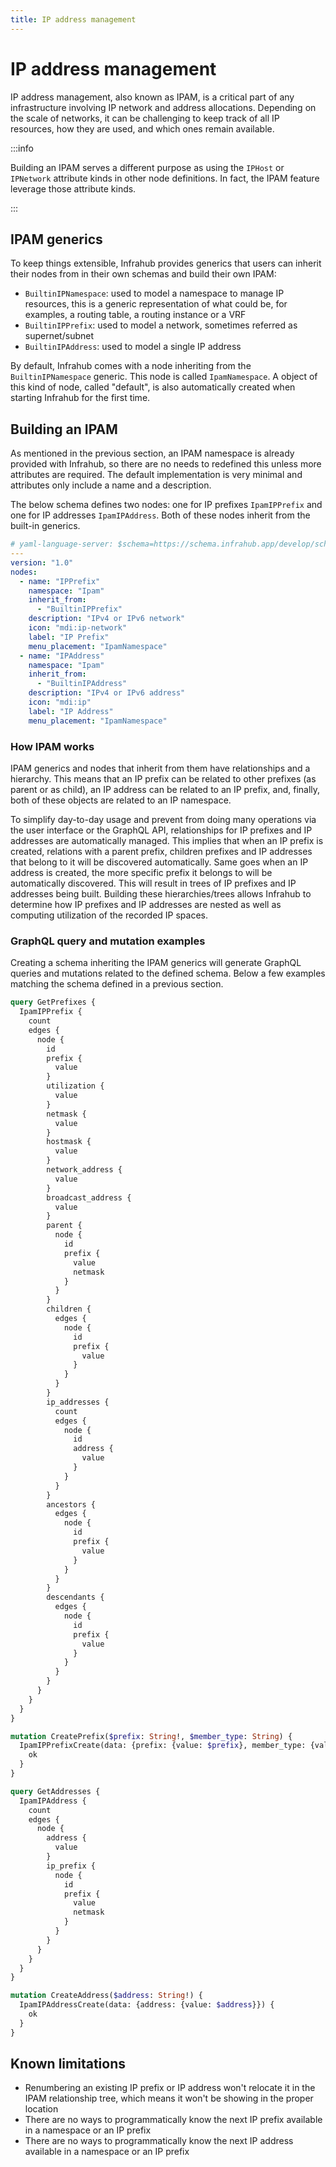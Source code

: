 ```yaml
---
title: IP address management
---
```


# IP address management

IP address management, also known as IPAM, is a critical part of any infrastructure involving IP network and address allocations. Depending on the scale of networks, it can be challenging to keep track of all IP resources, how they are used, and which ones remain available.

:::info

Building an IPAM serves a different purpose as using the `IPHost` or `IPNetwork` attribute kinds in other node definitions. In fact, the IPAM feature leverage those attribute kinds.

:::

## IPAM generics

To keep things extensible, Infrahub provides generics that users can inherit their nodes from in their own schemas and build their own IPAM:

- `BuiltinIPNamespace`: used to model a namespace to manage IP resources, this is a generic representation of what could be, for examples, a routing table, a routing instance or a VRF
- `BuiltinIPPrefix`: used to model a network, sometimes referred as supernet/subnet
- `BuiltinIPAddress`: used to model a single IP address

By default, Infrahub comes with a node inheriting from the `BuiltinIPNamespace` generic. This node is called `IpamNamespace`. A object of this kind of node, called "default", is also automatically created when starting Infrahub for the first time.

## Building an IPAM

As mentioned in the previous section, an IPAM namespace is already provided with Infrahub, so there are no needs to redefined this unless more attributes are required. The default implementation is very minimal and attributes only include a name and a description.

The below schema defines two nodes: one for IP prefixes `IpamIPPrefix` and one for IP addresses `IpamIPAddress`. Both of these nodes inherit from the built-in generics.

```yaml title="Schema definition implementing IPAM generics"
# yaml-language-server: $schema=https://schema.infrahub.app/develop/schema.schema.json
---
version: "1.0"
nodes:
  - name: "IPPrefix"
    namespace: "Ipam"
    inherit_from:
      - "BuiltinIPPrefix"
    description: "IPv4 or IPv6 network"
    icon: "mdi:ip-network"
    label: "IP Prefix"
    menu_placement: "IpamNamespace"
  - name: "IPAddress"
    namespace: "Ipam"
    inherit_from:
      - "BuiltinIPAddress"
    description: "IPv4 or IPv6 address"
    icon: "mdi:ip"
    label: "IP Address"
    menu_placement: "IpamNamespace"
```

### How IPAM works

IPAM generics and nodes that inherit from them have relationships and a hierarchy. This means that an IP prefix can be related to other prefixes (as parent or as child), an IP address can be related to an IP prefix, and, finally, both of these objects are related to an IP namespace.

To simplify day-to-day usage and prevent from doing many operations via the user interface or the GraphQL API, relationships for IP prefixes and IP addresses are automatically managed. This implies that when an IP prefix is created, relations with a parent prefix, children prefixes and IP addresses that belong to it will be discovered automatically. Same goes when an IP address is created, the more specific prefix it belongs to will be automatically discovered. This will result in trees of IP prefixes and IP addresses being built. Building these hierarchies/trees allows Infrahub to determine how IP prefixes and IP addresses are nested as well as computing utilization of the recorded IP spaces.

### GraphQL query and mutation examples

Creating a schema inheriting the IPAM generics will generate GraphQL queries and mutations related to the defined schema. Below a few examples matching the schema defined in a previous section.

```graphql title="Getting prefixes and details"
query GetPrefixes {
  IpamIPPrefix {
    count
    edges {
      node {
        id
        prefix {
          value
        }
        utilization {
          value
        }
        netmask {
          value
        }
        hostmask {
          value
        }
        network_address {
          value
        }
        broadcast_address {
          value
        }
        parent {
          node {
            id
            prefix {
              value
              netmask
            }
          }
        }
        children {
          edges {
            node {
              id
              prefix {
                value
              }
            }
          }
        }
        ip_addresses {
          count
          edges {
            node {
              id
              address {
                value
              }
            }
          }
        }
        ancestors {
          edges {
            node {
              id
              prefix {
                value
              }
            }
          }
        }
        descendants {
          edges {
            node {
              id
              prefix {
                value
              }
            }
          }
        }
      }
    }
  }
}
```

```graphql title="Creating a new prefix"
mutation CreatePrefix($prefix: String!, $member_type: String) {
  IpamIPPrefixCreate(data: {prefix: {value: $prefix}, member_type: {value: $member_type}}) {
    ok
  }
}
```

```graphql title="Getting addresses and details"
query GetAddresses {
  IpamIPAddress {
    count
    edges {
      node {
        address {
          value
        }
        ip_prefix {
          node {
            id
            prefix {
              value
              netmask
            }
          }
        }
      }
    }
  }
}
```

```graphql title="Creating a new address"
mutation CreateAddress($address: String!) {
  IpamIPAddressCreate(data: {address: {value: $address}}) {
    ok
  }
}
```

## Known limitations

- Renumbering an existing IP prefix or IP address won't relocate it in the IPAM relationship tree, which means it won't be showing in the proper location
- There are no ways to programmatically know the next IP prefix available in a namespace or an IP prefix
- There are no ways to programmatically know the next IP address available in a namespace or an IP prefix